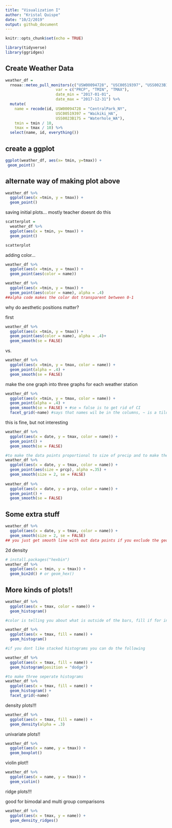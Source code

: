 ```yaml
---
title: "Visualization I"
author: "Kristal Quispe"
date: "10/2/2019"
output: github_document
---
```


```r
knitr::opts_chunk$set(echo = TRUE)

library(tidyverse)
library(ggridges)
```

## Create Weather Data
```r
weather_df = 
  rnoaa::meteo_pull_monitors(c("USW00094728", "USC00519397", "USS0023B17S"),
                      var = c("PRCP", "TMIN", "TMAX"), 
                      date_min = "2017-01-01",
                      date_max = "2017-12-31") %>%
  mutate(
    name = recode(id, USW00094728 = "CentralPark_NY", 
                      USC00519397 = "Waikiki_HA",
                      USS0023B17S = "Waterhole_WA"),
    tmin = tmin / 10,
    tmax = tmax / 10) %>%
  select(name, id, everything())

```

## create a ggplot

```r
ggplot(weather_df, aes(x= tmin, y=tmax)) +
 geom_point()
```

## alternate way of making plot above

```r
weather_df %>% 
  ggplot(aes(x =tmin, y = tmax)) +
  geom_point()
```


saving initial plots... mostly teacher doesnt do this 

```r
scatterplot = 
  weather_df %>% 
  ggplot(aes(x = tmin, y= tmax)) +
  geom_point()

scatterplot
```

adding color...

```r
weather_df %>% 
  ggplot(aes(x =tmin, y = tmax)) +
  geom_point(aes(color = name))

weather_df %>% 
  ggplot(aes(x =tmin, y = tmax)) +
  geom_point(aes(color = name), alpha = .4)
##alpha code makes the color dot transparent between 0-1
```

why do aesthetic positions matter?

first
```r
weather_df %>% 
  ggplot(aes(x =tmin, y = tmax)) +
  geom_point(aes(color = name), alpha = .4)+
  geom_smooth(se = FALSE)
```

vs.
```r
weather_df %>% 
  ggplot(aes(x =tmin, y = tmax, color = name)) +
  geom_point(alpha = .4) +
  geom_smooth(se = FALSE)
```

make the one graph into three graphs for each weather station

```r
weather_df %>% 
  ggplot(aes(x =tmin, y = tmax, color = name)) +
  geom_point(alpha = .4) +
  geom_smooth(se = FALSE) + #se = false is to get rid of CI
  facet_grid(~name) #says that names wil be in the columns, ~ is a tilda
```

this is fine, but not interesting

```r
weather_df %>% 
  ggplot(aes(x = date, y = tmax, color = name)) +
  geom_point() +
  geom_smooth(se = FALSE)

#to make the data points proportional to size of precip and to make the smooth line bigger
weather_df %>% 
  ggplot(aes(x = date, y = tmax, color = name)) +
  geom_point(aes(size = prcp), alpha =.35) +
  geom_smooth(size = 2, se = FALSE)
  
weather_df %>% 
  ggplot(aes(x = date, y = prcp, color = name)) +
  geom_point() +
  geom_smooth(se = FALSE)
```

## Some extra stuff

```r
weather_df %>% 
  ggplot(aes(x = date, y = tmax, color = name)) +
  geom_smooth(size = 2, se = FALSE)
## you just get smooth line with out data points if you exclude the geopoint. 
```

2d density

```r
# install.packages("hexbin")
weather_df %>% 
  ggplot(aes(x = tmin, y = tmax)) +
  geom_bin2d() # or geom_hex()
```

## More kinds of plots!!

```r
weather_df %>% 
  ggplot(aes(x = tmax, color = name)) +
  geom_histogram()

#color is telling you about what is outside of the bars, fill if for inside

weather_df %>% 
  ggplot(aes(x = tmax, fill = name)) +
  geom_histogram()

#if you dont like stacked histograms you can do the following 

weather_df %>% 
  ggplot(aes(x = tmax, fill = name)) +
  geom_histogram(position = "dodge")

#to make three seperate histograms
weather_df %>% 
  ggplot(aes(x = tmax, fill = name)) +
  geom_histogram() +
  facet_grid(~name)
```

density plots!!!

```r
weather_df %>% 
  ggplot(aes(x = tmax, fill = name)) +
  geom_density(alpha = .3)
```

univariate plots!!

```r
weather_df %>% 
  ggplot(aes(x = name, y = tmax)) +
  geom_boxplot()
```

violin plot!!

```r
weather_df %>% 
  ggplot(aes(x = name, y = tmax)) +
  geom_violin()
```

ridge plots!!! 

good for bimodal and multi group comparisons

```r
weather_df %>% 
  ggplot(aes(x = tmax, y = name)) +
  geom_density_ridges()
```


